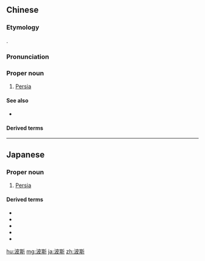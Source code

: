 ==Chinese==
{{zh-forms|gloss=-}}
{{wikipedia|lang=zh}}

===Etymology===
{{bor|zh|peo|𐎱𐎠𐎼𐎿|tr=Pārsa}}.

===Pronunciation===
{{zh-pron
|m=Bōsī
|c=bo1 si1
|mn=Pho-su
|mc=y
|cat=pn
}}

===Proper noun===
{{zh-proper noun}}

# {{lb|zh|historical}} [[Persia]]

====See also====
* {{zh-l|伊朗}}

====Derived terms====
{{zh-der|波斯人:Persian (person)|波斯灣:Persian Gulf|波斯貓|波斯國|波斯地毯|波斯帝國|波斯教|波斯皁莢|波斯菊}}

----

==Japanese==
{{ja-kanjitab|は|し|yomi=on}}

===Proper noun===
{{ja-pos|proper|はし}}

{{ja-pos|proper|はるしあ|ハルシア}}

{{ja-pos|proper|ぺるしあ|ペルシア}}
# [[Persia]]

====Derived terms====
{{der-top|Derived terms with 波斯}}
* {{ja-r|波斯国|はしこく}}
* {{ja-r|波斯匿|はしのく}}
* {{ja-r|波斯匿王|はしのくおう}}
* {{ja-r|波斯革|はるしゃがわ}}
* {{ja-r|波斯菊|はるしゃぎく}}
{{der-bottom}}

[[hu:波斯]]
[[mg:波斯]]
[[ja:波斯]]
[[zh:波斯]]